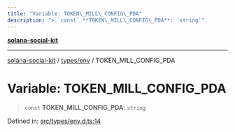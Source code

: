 ```yaml
---
title: "Variable: TOKEN\_MILL\_CONFIG\_PDA"
description: "> `const` **TOKEN\_MILL\_CONFIG\_PDA**: `string`"
---
```


[**solana-social-kit**](../../../README.mdx)

***

[solana-social-kit](../../../README.mdx) / [types/env](../README.mdx) / TOKEN\_MILL\_CONFIG\_PDA

# Variable: TOKEN\_MILL\_CONFIG\_PDA

> `const` **TOKEN\_MILL\_CONFIG\_PDA**: `string`

Defined in: [src/types/env.d.ts:14](https://github.com/SendArcade/solana-app-kit/blob/bd4b3556b8f469c27ebb06f4df65b3a36b43ba3b/src/types/env.d.ts#L14)

